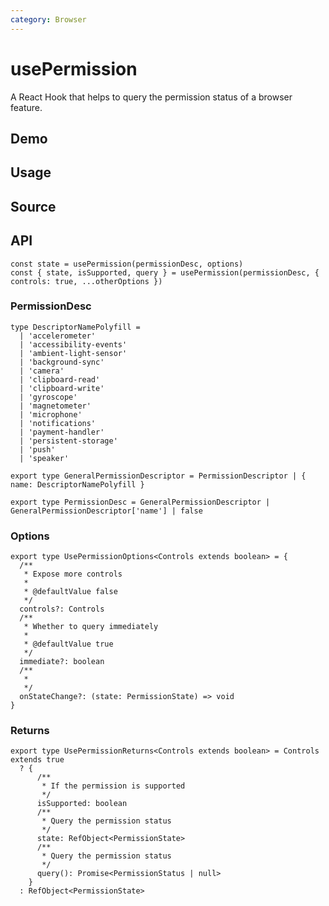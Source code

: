 ```yaml
---
category: Browser
---
```


# usePermission


<HooksType category={frontmatter.category} isSupported lowLevel />

A React Hook that helps to query the permission status of a browser feature.

## Demo


<App />

## Usage



## Source


<Source />

## API

```tsx
const state = usePermission(permissionDesc, options)
const { state, isSupported, query } = usePermission(permissionDesc, { controls: true, ...otherOptions })
```

### PermissionDesc

```tsx
type DescriptorNamePolyfill =
  | 'accelerometer'
  | 'accessibility-events'
  | 'ambient-light-sensor'
  | 'background-sync'
  | 'camera'
  | 'clipboard-read'
  | 'clipboard-write'
  | 'gyroscope'
  | 'magnetometer'
  | 'microphone'
  | 'notifications'
  | 'payment-handler'
  | 'persistent-storage'
  | 'push'
  | 'speaker'

export type GeneralPermissionDescriptor = PermissionDescriptor | { name: DescriptorNamePolyfill }

export type PermissionDesc = GeneralPermissionDescriptor | GeneralPermissionDescriptor['name'] | false
```

### Options

```tsx
export type UsePermissionOptions<Controls extends boolean> = {
  /**
   * Expose more controls
   *
   * @defaultValue false
   */
  controls?: Controls
  /**
   * Whether to query immediately
   *
   * @defaultValue true
   */
  immediate?: boolean
  /**
   *
   */
  onStateChange?: (state: PermissionState) => void
}
```

### Returns

```tsx
export type UsePermissionReturns<Controls extends boolean> = Controls extends true
  ? {
      /**
       * If the permission is supported
       */
      isSupported: boolean
      /**
       * Query the permission status
       */
      state: RefObject<PermissionState>
      /**
       * Query the permission status
       */
      query(): Promise<PermissionStatus | null>
    }
  : RefObject<PermissionState>
```
